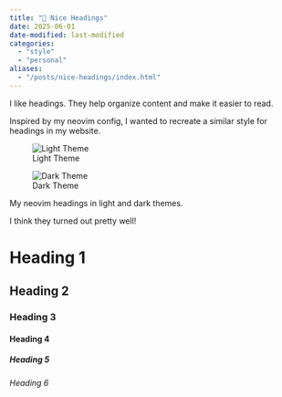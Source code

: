 ```yaml
---
title: "📰 Nice Headings"
date: 2025-06-01
date-modified: last-modified
categories:
  - "style"
  - "personal"
aliases:
  - "/posts/nice-headings/index.html"
---
```


I like headings.
They help organize content and make it easier to read.

Inspired by my neovim config, I wanted to recreate a similar style for
headings in my website.

::: {#fig-headings-neovim layout-ncol=2}

![Light Theme](/assets/nvim-headings-light.png){#fig-light-theme}

![Dark Theme](/assets/nvim-headings-dark.png){#fig-dark-theme}

My neovim headings in light and dark themes.
:::

I think they turned out pretty well!

# Heading 1

## Heading 2

### Heading 3

#### Heading 4

##### Heading 5

###### Heading 6
